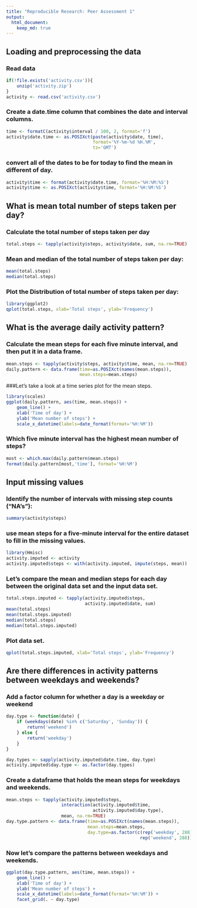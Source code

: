 ```yaml
---
title: "Reproducible Research: Peer Assessment 1"
output: 
  html_document:
    keep_md: true
---
```


## Loading and preprocessing the data

### Read data

```r
if(!file.exists('activity.csv')){
    unzip('activity.zip')
}
activity <- read.csv('activity.csv')
```

### Create a date.time column that combines the date and interval columns.

```r
time <- formatC(activity$interval / 100, 2, format='f')
activity$date.time <- as.POSIXct(paste(activity$date, time),
                                 format='%Y-%m-%d %H.%M',
                                 tz='GMT')
```

### convert all of the dates to be for today to find the mean in different of day.

```r
activity$time <- format(activity$date.time, format='%H:%M:%S')
activity$time <- as.POSIXct(activity$time, format='%H:%M:%S')
```



## What is mean total number of steps taken per day? 

### Calculate the total number of steps taken per day

```r
total.steps <- tapply(activity$steps, activity$date, sum, na.rm=TRUE)
```

### Mean and median of the total number of steps taken per day:

```r
mean(total.steps)
median(total.steps)
```

### Plot the Distribution of total number of steps taken per day:

```r
library(ggplot2)
qplot(total.steps, xlab='Total steps', ylab='Frequency')
```



## What is the average daily activity pattern?

### Calculate the mean steps for each five minute interval, and then put it in a data frame.
```r
mean.steps <- tapply(activity$steps, activity$time, mean, na.rm=TRUE)
daily.pattern <- data.frame(time=as.POSIXct(names(mean.steps)),
                            mean.steps=mean.steps)
```

###Let's take a look at a time series plot for the mean steps.
```r
library(scales)
ggplot(daily.pattern, aes(time, mean.steps)) + 
    geom_line() +
    xlab('Time of day') +
    ylab('Mean number of steps') +
    scale_x_datetime(labels=date_format(format='%H:%M'))
```

### Which five minute interval has the highest mean number of steps?
```r
most <- which.max(daily.pattern$mean.steps)
format(daily.pattern[most,'time'], format='%H:%M')
```



## Input missing values

### Identify the number of intervals with missing step counts ("NA's"):

```r
summary(activity$steps)
```

### use mean steps for a five-minute interval for the entire dataset to fill in the missing values.
```r
library(Hmisc)
activity.imputed <- activity
activity.imputed$steps <- with(activity.imputed, impute(steps, mean))
```

### Let's compare the mean and median steps for each day between the original data set and the input data set.
```r
total.steps.imputed <- tapply(activity.imputed$steps, 
                              activity.imputed$date, sum)
mean(total.steps)
mean(total.steps.imputed)
median(total.steps)
median(total.steps.imputed)
```

### Plot data set.
```r
qplot(total.steps.imputed, xlab='Total steps', ylab='Frequency')
```


## Are there differences in activity patterns between weekdays and weekends?

### Add a factor column for whether a day is a weekday or weekend
```r
day.type <- function(date) {
    if (weekdays(date) %in% c('Saturday', 'Sunday')) {
        return('weekend')
    } else {
        return('weekday')
    }
}

day.types <- sapply(activity.imputed$date.time, day.type)
activity.imputed$day.type <- as.factor(day.types)
```

### Create a dataframe that holds the mean steps for weekdays and weekends.
```r
mean.steps <- tapply(activity.imputed$steps, 
                     interaction(activity.imputed$time,
                                 activity.imputed$day.type),
                     mean, na.rm=TRUE)
day.type.pattern <- data.frame(time=as.POSIXct(names(mean.steps)),
                               mean.steps=mean.steps,
                               day.type=as.factor(c(rep('weekday', 288),
                                                   rep('weekend', 288))))
```

### Now let's compare the patterns between weekdays and weekends.
```r
ggplot(day.type.pattern, aes(time, mean.steps)) + 
    geom_line() +
    xlab('Time of day') +
    ylab('Mean number of steps') +
    scale_x_datetime(labels=date_format(format='%H:%M')) +
    facet_grid(. ~ day.type)
```
